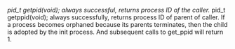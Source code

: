 *pid_t getpid(void);
always successful, returns process ID of the caller.
*pid_t getppid(void);
always successfully, returns process ID of parent of caller.
If a process becomes orphaned because its parents terminates, then the child is adopted by the init process. And subsequent calls to get_ppid will
return 1.